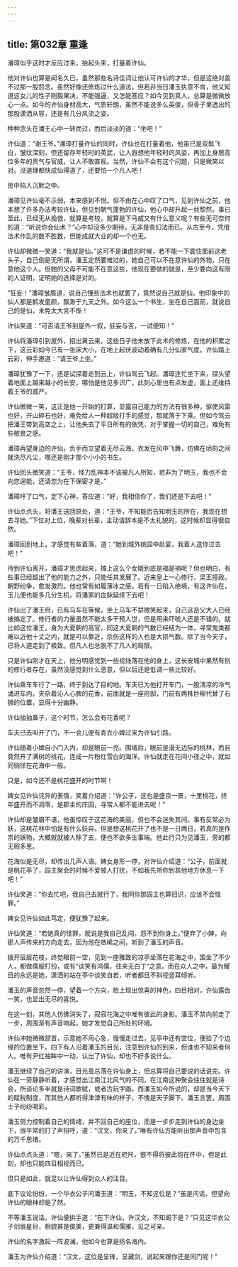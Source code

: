 ```yaml
---
---
---
```

title: 第032章 重逢
---





潘璋似乎这时才反应过来，抬起头来，打量着许仙。

他对许仙也算是闻名久已，虽然那些名诗佳词让他认可许仙的才华，但是这绝对盖不过那一股怨念。虽然好像还修炼过什么道法，但若非当日潘玉执意不肯，他又知道这女儿的性子刚毅果决，不能强逼，又怎能答应？如今见到真人，总算是微微放心一点。如今的许仙身材高大，气质轩朗，虽然不能说多么英俊，但骨子里透出的那股潇洒从容，还是有几分风流之姿。

种种念头在潘王心中一转而过，而后淡淡的道：“坐吧！”

许仙道：“谢王爷。”潘璋打量许仙的同时，许仙也在打量着他，他虽已是双鬓飞白，皱纹深刻，但还留存年轻时的英武，让人遐想他年轻时的风姿，再加上身居高位多年的贵气与官威，让人不敢直视。当然，许仙不会有这个问题，只是微笑以对。没道理都快成仙得道了，还要怕一个凡人吧！

房中陷入沉默之中。

潘璋见许仙毫不示弱，本来感到不悦。但不由在心中叹了口气，见到许仙之前，他本想了许多办法考较许仙，但见到朝气蓬勃的许仙，他心中却升起一丝颓然。事已至此，已经无从挽救，就算是考较，就算是下马威又有什么意义呢？有些无可奈何的道：“听说你会仙术？”心中却没多少期待，无非是些幻法而已。从古至今，凭借法术作乱的数不胜数，但能成就大业的却一个也无。

许仙却微微一笑道：“我就是仙。”这可不是谦虚的时候，若不能一下震住面前这老头子，自己倒是无所谓，潘玉定然要难过的，她自己可以不在意许仙的外物，只在意他这个人。但她的父母不可能不在意这些，他现在要做的就是，至少要向这有限的人证明，证明她的选择是对的。

“狂妄！”潘璋皱眉道，说自己懂些法术也就罢了，竟然说自己就是仙。他印象中的仙人都是鹤发童颜，飘渺于九天之外。如今这么一个书生，坐在自己面前，就说自己的是仙，未免太大言不惭！

许仙笑道：“可否请王爷到屋外一叙，狂妄与否，一试便知！”

许仙将潘璋引到屋外，招出黄云来。这些日子他未放下此术的修炼，在他的积累之下，这云彩如今已有一张床大小，在地上起伏波动着确有几分仙家气度。许仙踏上云彩，伸手邀道：“请王爷上坐。”

潘璋犹豫了一下，还是试探着走到云上，许仙驾云飞起。潘璋连忙坐下来，探头望着地面上越来越小的长安，哪怕是他见多识广，此刻心里也有点发虚，面上还维持着王爷的威严。

许仙微微一笑，这正是他一开始的打算，显露自己能力的方法有很多种，驱使风雷也好，开山碎石也好，难免给人一种超级打手的感觉，那就落于下乘。但如今驾云把潘王带到高空之上，让他失去了平日所有的依凭，对于掌握一切的自己，难免有些敬畏之感。

潘璋再望身边的许仙，负手而立望着无尽云海，衣发在风中飞舞，仿佛在顷刻之间就洗尽凡尘，哪还是刚才那个小小的书生。

许仙回头微笑道：“王爷，怪力乱神本不该被凡人所知，若非为了明玉，我也不会向您逞能，还请您为在下保密才是。”

潘璋吁了口气，定下心神，答应道：“好，我相信你了，我们还是下去吧！”

许仙点点头，将潘王送回原处，道：“王爷，不知能否告知明玉的所在，我现在想去寻她。”下位对上位，晚辈对长辈，主动请辞本是不太礼貌的，这时候却显得很自然。

潘璋回到地上，才感觉有些着落，道：“她到城外桃园中赴宴，我着人送你过去吧！”

待到许仙离开，潘璋才思虑起来，摊上这么个女婿到底是福是祸呢？但也明白，有些事已经超出了他的能力之外，只能任其发展了。近来皇上一心修行，梁王擅政。朝野纷争，愈发激烈。他也常有如履薄冰之感。若有一日陷入绝境，有这许仙在，玉儿便也能多几分生机，将潘家的血脉延续下去吧！

许仙出了潘王府，已有马车在等候，坐上马车不禁微笑起来，自己这岳父大人已经被搞定了。修行者的力量虽然不能太多干预人世，但是用来吓唬人还是不错的。就比如这位潘王，身为大夏朝的高官，同这大夏朝的气数已经结为一体，寻常鬼类都难以近他十丈之内，就是可以靠近，杀伤这样的人也是大损气数。除了当今天子，已将人道走到了极致。但凡人也总脱不了凡人的局限。

只是许仙刚才在天上，他分明感觉到一些视线落在他的身上，这长安城中果然有别的修行者存在，虽然没感觉到什么恶意，但以后还是低调一些比较好。

许仙乘车车行了一路，终于到达了目的地。车夫已为他打开车门，一股清凉的冷气涌进车内，夹杂着沁人心脾的花香，前面就是一座府邸，门前有两株巨柳代替了石狮的位置，显得十分幽静。

许仙抽抽鼻子，这个时节，怎么会有花香呢？

车夫已去叫开了门，不一会儿便有青衣小婢过来为许仙引路。

许仙随着小婢自小门入内，却是眼前一亮。围墙后，眼前是漫无边际的桃林，而且竟然开了满树的桃花，连成一片粉红雪白的海洋。许仙就走在花间小径之中，就如同徜徉在花海中一般。

只是，如今还不是桃花盛开的时节啊！

婢女见许仙诧异的表情，笑着介绍道：“许公子，这也是盛京一景，十里桃花，终年盛开而不凋零，是郡主的庄园，寻常人都不能进去呢！”

许仙却是皱眉不语，他虽惊叹于这花海的美丽，但也不会迷失其间。事有反常必为妖，这桃花林中怕是有什么妖异。但是想这桃花开了也不是一日两日，若真的是作祟的妖物，大概就就被人除了去，便也不欲多生事端。他此行只为见潘玉，旁的都无暇多思。

花海似是无尽，却传出几声人语。婢女身形一停，对许仙介绍道：“公子，前面就是桃花亭了，园主聚会的时候不爱被人打扰，不如我先带你到其他地方休息一下吧！”

许仙笑道：“你去忙吧，我自己去就行了，我同你那园主也算旧识，应该不会怪罪。”

婢女见许仙如此笃定，便犹豫了起来。

许仙笑道：“若她真的怪罪，就说是我自己乱闯，怨不到你身上。”便弃了小婢，向那人声传来的方向走去，因为他在依稀之间，听到了潘玉的声音。

拨开层层花枝，终觉眼前一空，见到一座雅致的凉亭坐落在花海之中，围坐了不少人，都做儒服打扮，或有“谈笑有鸿儒，往来无白丁”之意。而在众人之中，最为耀目的永远是她，潇洒的站在亭中谈笑自若，听者都目不斜视竖耳倾听。

潘玉的声音忽然一停，望着一个方向，脸上现出惊喜的神色，四目相对，许仙露齿一笑，也显出无尽的喜悦。

在这一刻，其他人仿佛消失了，寂寂花海之中唯有彼此的身影。潘玉不禁向前走了一步，周围渐有声音响起，她才发觉自己所处的环境。

许仙冲她微微颔首，示意她不用心急，慢慢走过去，见亭中还有空位，便捡了个边缘的位置坐下。四下有人沿着潘玉的目光，注意到许仙的到来，但谁也不知来者何人。唯有尹红袖眸中一动，认出了许仙，却也不好多说什么。

潘玉继续了自己的讲演，目光虽总落在许仙身上，但总算将自己要说的话说完。许仙在一旁静静听着，才感觉出江南江北风气的不同，在江南这种聚会往往就是诗会，所谈论多半就是诗词歌赋，或者古玩字画。而潘玉如今所说的，却是当今天下的赋税制度，而其他人都听得津津有味的样子，不愧是天子脚下。潘玉言罢，周围士子纷纷喝彩。

潘玉努力控制着自己的情绪，并不回自己的座位，而是一步步走到许仙的身边坐下，很平常的打了声招呼，道：“汉文，你来了。”唯有许仙方能听出那声音中包含的万千思绪。

许仙点点头道：“嗯，来了。”虽然已是近在咫尺，恨不得将彼此抱在怀中，但是此刻，却也只能四目相视而已。

但只是如此，就足以让许仙得到众人的注目。

底下议论纷纷，一个华衣公子问潘玉道：“明玉，不知这位是？”虽是问话，但望向许仙的眼神却是了然。

不等潘玉说话，许仙便拱手道：“在下许仙，许汉文，不知阁下是？”只见这华衣公子剑眉星目，相貌甚是俊美，更兼得温和儒雅，见之可亲。

许仙的名字激起一阵波澜，他如今也算是扬名海内。

潘玉为许仙介绍道：“汉文，这位是呈锋，呈藏剑，说起来跟你还是同门呢！”